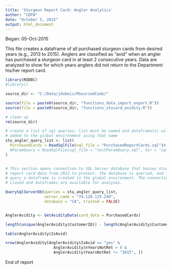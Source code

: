 ```yaml
---
title: 'Sturgeon Report Card: Angler Analytics'
author: "CDFW"
date: "October 5, 2015"
output: html_document
---
```


Began: 05-Oct-2015

This file creates a dataframe of all purchased sturgeon cards from desired years (e.g., 2013 to 2015). Anglers are classified as "avid" when an angler has purchased a sturgeon card in at least 2 consecutive years. Data are analyzed to show for which years anglers did not return to the Department his/her report card.

```r

library(RODBC)
#library()

source_dir <- "C:/Data/jdubois/RSourcedCode/"

source(file = paste0(source_dir, "functions_data_import_export.R"))
source(file = paste0(source_dir, "functions_stucard_avidity.R"))

# clean up
rm(source_dir)

```

```r

# create a list of sql queries; list must be named and dataframe(s) will be
# added to the global environment using that name
stu_angler_query_list <- list(
  PurchasedCards = ReadSqlFile(sql_file = "PurchasedReportCards.sql")#,
  #ParamQuery = ReadSqlFile(sql_file = "testParamQuery.sql", dir = "sql")
)



```



```r

# This section opens connection to SQL Server database that houses sturgeon 
# report card data from 2012 to present. The database is queried, and for each 
# query a dataframe is created in the global environment. The connection is 
# closed and dataframes are available for analyses.

QuerySqlServerDb(queries = stu_angler_query_list,
                 server_name = "74.120.125.240",
                 database = "CA", trusted = FALSE)



```


```r

AnglerAvidity <- GetAvidityData(card_data = PurchasedCards)

length(unique(AnglerAvidity$CustomerID)) - length(AnglerAvidity$CustomerID)

table(AnglerAvidity$IsAvid)

nrow(AnglerAvidity[AnglerAvidity$IsAvid == "yes" &
                     AnglerAvidity$nYearsNotRet > 0 &
                     AnglerAvidity$YearsNotRet != "2015", ])

```




End of report